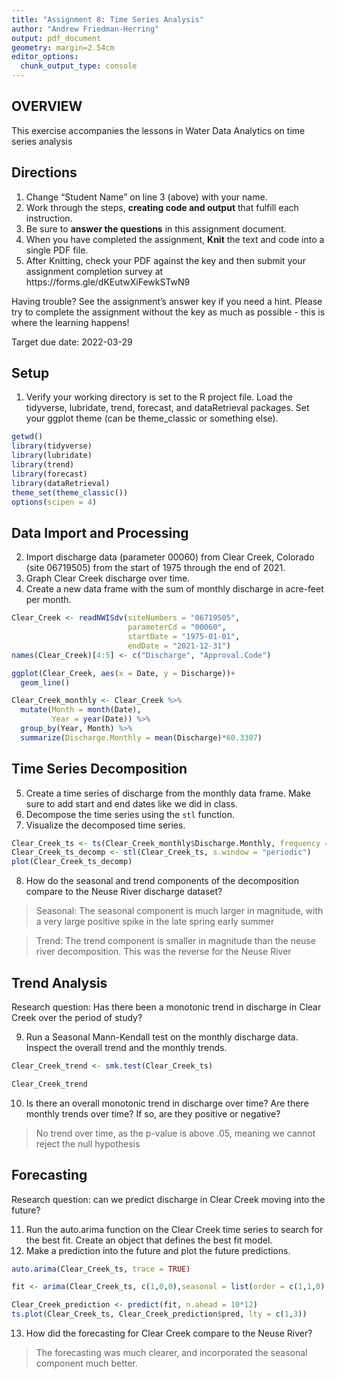 ```yaml
---
title: "Assignment 8: Time Series Analysis"
author: "Andrew Friedman-Herring"
output: pdf_document
geometry: margin=2.54cm
editor_options: 
  chunk_output_type: console
---
```


## OVERVIEW

This exercise accompanies the lessons in Water Data Analytics on time series analysis

## Directions
1. Change "Student Name" on line 3 (above) with your name.
2. Work through the steps, **creating code and output** that fulfill each instruction.
3. Be sure to **answer the questions** in this assignment document.
4. When you have completed the assignment, **Knit** the text and code into a single PDF file.
5. After Knitting, check your PDF against the key and then submit your assignment completion survey at https://forms.gle/dKEutwXiFewkSTwN9

Having trouble? See the assignment's answer key if you need a hint. Please try to complete the assignment without the key as much as possible - this is where the learning happens!

Target due date: 2022-03-29

## Setup

1. Verify your working directory is set to the R project file. Load the tidyverse, lubridate, trend, forecast, and dataRetrieval packages. Set your ggplot theme (can be theme_classic or something else).


```r
getwd()
library(tidyverse)
library(lubridate)
library(trend)
library(forecast)
library(dataRetrieval)
theme_set(theme_classic())
options(scipen = 4)
```

## Data Import and Processing

2. Import discharge data (parameter 00060) from Clear Creek, Colorado (site 06719505) from the start of 1975 through the end of 2021.
3. Graph Clear Creek discharge over time. 
4. Create a new data frame with the sum of monthly discharge in acre-feet per month.

```r
Clear_Creek <- readNWISdv(siteNumbers = "06719505",
                          parameterCd = "00060",
                          startDate = "1975-01-01",
                          endDate = "2021-12-31")
names(Clear_Creek)[4:5] <- c("Discharge", "Approval.Code")

ggplot(Clear_Creek, aes(x = Date, y = Discharge))+
  geom_line()

Clear_Creek_monthly <- Clear_Creek %>% 
  mutate(Month = month(Date),
         Year = year(Date)) %>% 
  group_by(Year, Month) %>% 
  summarize(Discharge.Monthly = mean(Discharge)*60.3307)


```


## Time Series Decomposition
5. Create a time series of discharge from the monthly data frame. Make sure to add start and end dates like we did in class.
6. Decompose the time series using the `stl` function.
7. Visualize the decomposed time series.

```r
Clear_Creek_ts <- ts(Clear_Creek_monthly$Discharge.Monthly, frequency = 12)
Clear_Creek_ts_decomp <- stl(Clear_Creek_ts, s.window = "periodic")
plot(Clear_Creek_ts_decomp)
```

8. How do the seasonal and trend components of the decomposition compare to the Neuse River discharge dataset? 

> Seasonal: The seasonal component is much larger in magnitude, with a very large positive spike in the late spring early summer

> Trend: The trend component is smaller in magnitude than the neuse river decomposition. This was the reverse for the Neuse River

## Trend Analysis
Research question: Has there been a monotonic trend in discharge in Clear Creek over the period of study?

9. Run a Seasonal Mann-Kendall test on the monthly discharge data. Inspect the overall trend and the monthly trends. 

```r
Clear_Creek_trend <- smk.test(Clear_Creek_ts)

Clear_Creek_trend

```

10. Is there an overall monotonic trend in discharge over time? Are there monthly trends over time? If so, are they positive or negative?

> No trend over time, as the p-value is above .05, meaning we cannot reject the null hypothesis 


## Forecasting
Research question: can we predict discharge in Clear Creek moving into the future?

11. Run the auto.arima function on the Clear Creek time series to search for the best fit. Create an object that defines the best fit model. 
12. Make a prediction into the future and plot the future predictions. 

```r
auto.arima(Clear_Creek_ts, trace = TRUE) 

fit <- arima(Clear_Creek_ts, c(1,0,0),seasonal = list(order = c(1,1,0), period = 12))

Clear_Creek_prediction <- predict(fit, n.ahead = 10*12)
ts.plot(Clear_Creek_ts, Clear_Creek_prediction$pred, lty = c(1,3))

```

13. How did the forecasting for Clear Creek compare to the Neuse River?

> The forecasting was much clearer, and incorporated the seasonal component much better. 

